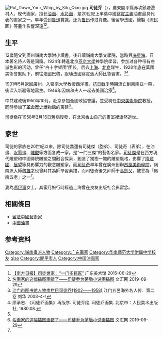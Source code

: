 [[File:Put_Down_Your_Whip_by_Situ_Qiao.jpg|thumb]]
'''司徒乔'''（{{bd|1902年||1958年}}），廣東開平縣赤坎鎮塘邊村人，现代画家，擅长[[油画|油画]]、[[水彩画|水彩画]]，是20世紀上半葉中國[[寫實主義|寫實主義]]油畫最具代表的畫家之一。早年受到[[魯迅|魯迅]]賞識，还为[[鲁迅|鲁迅]]作过肖像。後留學法國，繪製《流民圖》等畫作影響深遠<ref name=":0">[http://www.gdmoa.org/Exhibition/Exhibitions/2015/xgwd_2015/201506/t20150629_12106.shtml 【南方日报】司徒世家：“一门多巨匠”] {{Wayback|url=http://www.gdmoa.org/Exhibition/Exhibitions/2015/xgwd_2015/201506/t20150629_12106.shtml |date=20200627215223 }} 广东美术馆 2015-06-29</ref><ref>[https://wenhui.whb.cn/third/yidian/201909/29/292234.html 名画家的这幅插图画错了——司徒乔为茅盾小说画插图] {{Wayback|url=https://wenhui.whb.cn/third/yidian/201909/29/292234.html |date=20200626124148 }} 文汇网 2019-09-29</ref>。

==生平==
12歲隨父到廣州嶺南大學附小讀書，後升讀嶺南大學文學院，當時與[[冼星海|冼星海]]、日本著名詩人{{Link-ja|草野心平|草野心平}}等是同窗。1924年轉進北京[[燕京大學|燕京大學]]神學院學習。参加过各种带有左派色彩的活动，曾任“白十字架团”团长。后去[[上海|上海]]、[[北京|北京]]谋生，1928年底在萬國美術會幫助下，前往法國巴黎，跟隨法國寫實派大師比魯習畫。<ref>[http://wyq.jmlib.com/jmhq/listhq.asp?id=191 江门市图书馆人物库栏目司徒乔(1902——1958)] {{Wayback|url=http://wyq.jmlib.com/jmhq/listhq.asp?id=191 |date=20200628020757 }} 江门五邑海外名人传．第二卷 刘华 2003-4-1</ref><ref>廖承志. 《司徒乔画集》再版序. 司徒乔绘. 司徒乔画集. 北京市：人民美术出版社, 1980.08. </ref>

1931年5月返回廣州，入嶺南大學教授西洋畫。[[抗日戰爭|抗日戰爭]]時期流亡到東南亞一帶，後深入新疆等地寫生。1946年因病和夫人一起去美國治療<ref name=":1" />。

中共建政後1950年10月，赴京參加全國政協會議，並受聘任[[中央美術學院|中央美術學院]]教授，同時參加了[[中国革命历史博物馆|革命歷史博物館]]的籌建<ref name=":1">[https://wenhui.whb.cn/third/yidian/201909/29/292234.html 名画家的这幅插图画错了——司徒乔为茅盾小说画插图] {{Wayback|url=https://wenhui.whb.cn/third/yidian/201909/29/292234.html |date=20200626124148 }} 文汇网 2019-09-29</ref>。

司徒喬在1958年2月16日舊病復發，在北京香山自己的畫室裡溘然逝世。

==家世==
司徒的家族在20世紀以來，除司徒喬還有司徒傑（胞弟）、司徒奇（表弟），在油畫、[[水墨畫|水墨畫]]、[[雕塑|雕塑]]等方面各成一家，是“一門三傑”的藝術名家。[[司徒傑|司徒傑]]是在西方現代雕塑和中國傳統雕塑之間融合探索，創造了獨樹一幟的雕塑風格，影響了[[隋建國|隋建國]]、[[展望|展望]]等具影響力的觀念雕塑家。而[[司徒奇|司徒奇]]早年曾在廣州創辦[[烈風美術學院|烈風美術學院]]，嶺南派大師[[黎雄才|黎雄才]]也曾拜其為師學習素描，而司徒奇後又拜師于[[高劍父|高劍父]]，被譽為「嶺南五老」之一<ref name=":0" />。

妻為[[馮伊湄|馮伊湄]]女士，其蜜月旅行時經過上海曾在良友出版社合影留念。

==相關條目==
*[[留法中國藝術家|留法中國藝術家]]
*[[中國油畫|中國油畫]]

==参考资料==
{{reflist}}
{{commonscat}}

{{二十世紀華人油畫家}}
{{决澜社}}
{{Authority control}}
{{DEFAULTSORT:situ qiao}}
[[Category:嶺南畫派人物|Category:嶺南畫派人物]]
[[Category:广东画家|Category:广东画家]]
[[Category:华南师范大学附属中学校友|Category:华南师范大学附属中学校友]]
[[Category:司徒姓|qiao]]
[[Category:開平市人|Category:開平市人]]
[[Category:中国油画家|Category:中国油画家]]